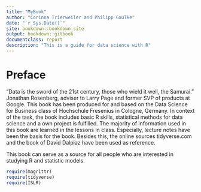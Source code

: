 ```yaml
--- 
title: "MyBook"
author: "Corinna Trierweiler and Philipp Gaulke"
date: "`r Sys.Date()`"
site: bookdown::bookdown_site
output: bookdown::gitbook
documentclass: report
description: "This is a guide for data science with R"
---
```


# Preface {-}

"Data is the sword of the 21st century, those who wield it well, the Samurai." Jonathan Rosenberg, adviser to Larry Page and former SVP of products at Google. 
This book has been produced for and based on the Data Science for Business class of Hochschule Fresenius in Cologne, Germany. In context of the task, the book includes basic R skills, statistical methods for data science and a own project is fulfilled. 
The majority of information used in this book are learned in the lessons in class. Especially, lecture notes have been the basis for the book. Besides this, the online sources  tidyverse.com and the book of David Dalpiaz have been used as reference. 

This book can serve as a source for all people who are interested in studying R and statistic models. 


```r

require(magrittr)
require(tidyverse)
require(ISLR)


```
